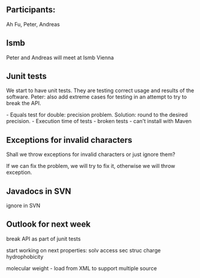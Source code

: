 ==Participants:==

Ah Fu, Peter, Andreas 

== Ismb ==

Peter and Andreas will meet at Ismb Vienna

== Junit tests ==

We start to have unit tests. They are testing correct usage and results of the software. Peter: also add extreme cases for testing in an attempt to try to break the API.

- Equals test for double: precision problem. Solution: round to the desired precision.
- Execution time of tests
- broken tests - can't install with Maven


== Exceptions for invalid characters ==

Shall we throw exceptions for invalid characters or just ignore them?

If we can fix the problem, we will try to fix it, otherwise we will throw exception. 

== Javadocs in SVN ==

ignore in SVN

== Outlook for next week ==

break API as part of junit tests

start working on next properties:
solv access
sec struc
charge 
hydrophobicity 

molecular weight - load from XML  to support multiple source